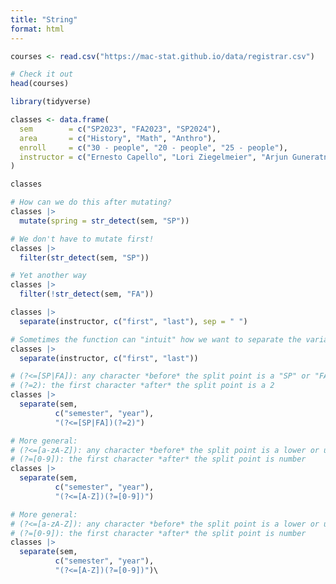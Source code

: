 ```yaml
---
title: "String"
format: html
---
```


```r
courses <- read.csv("https://mac-stat.github.io/data/registrar.csv")

# Check it out
head(courses)
```

```r
library(tidyverse)

classes <- data.frame(
  sem        = c("SP2023", "FA2023", "SP2024"),
  area       = c("History", "Math", "Anthro"),
  enroll     = c("30 - people", "20 - people", "25 - people"),
  instructor = c("Ernesto Capello", "Lori Ziegelmeier", "Arjun Guneratne")
)

classes
```
```r
# How can we do this after mutating?
classes |> 
  mutate(spring = str_detect(sem, "SP"))
```
```r
# We don't have to mutate first!
classes |> 
  filter(str_detect(sem, "SP"))
```
```r
# Yet another way
classes |> 
  filter(!str_detect(sem, "FA"))
```
```r
classes |> 
  separate(instructor, c("first", "last"), sep = " ")
```
```r
# Sometimes the function can "intuit" how we want to separate the variable
classes |> 
  separate(instructor, c("first", "last"))
```
```r
# (?<=[SP|FA]): any character *before* the split point is a "SP" or "FA"
# (?=2): the first character *after* the split point is a 2
classes |> 
  separate(sem, 
          c("semester", "year"),
          "(?<=[SP|FA])(?=2)")
```

```r
# More general:
# (?<=[a-zA-Z]): any character *before* the split point is a lower or upper case letter
# (?=[0-9]): the first character *after* the split point is number
classes |> 
  separate(sem, 
          c("semester", "year"),
          "(?<=[A-Z])(?=[0-9])")
```
```r
# More general:
# (?<=[a-zA-Z]): any character *before* the split point is a lower or upper case letter
# (?=[0-9]): the first character *after* the split point is number
classes |> 
  separate(sem, 
          c("semester", "year"),
          "(?<=[A-Z])(?=[0-9])")\
```

